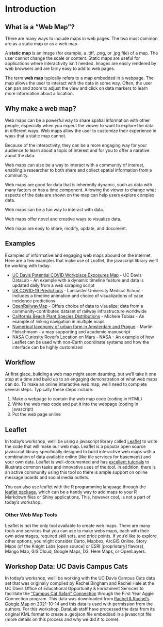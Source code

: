 # Introduction

## What is a "Web Map"?

There are many ways to include maps in web pages. The two most common are as a static map or as a web map.

A **static map** is an image (for example, a .tiff, .png, or .jpg file) of a map. The user cannot change the scale or content. Static maps are useful for applications where interactivity isn't needed. Images are easily rendered by web browsers and are fairly easy to add to web pages.

The term **web map** typically refers to a map embedded in a webpage. The map allows the user to interact with the data in some way. Often, the user can pan and zoom to adjust the view and click on data markers to learn more information about a location.


## Why make a web map?

Web maps can be a powerful way to share spatial information with other people, especially when you expect the viewer to want to explore the data in different ways. Web maps allow the user to customize their experience in ways that a static map cannot.

Because of the interactivity, they can be a more engaging way for your audience to learn about a topic of interest and for you to offer a narative about the data.

Web maps can also be a way to interact with a community of interest, enabling a researcher to both share and collect spatial information from a community.

Web maps are good for data that is inherently dynamic, such as data with many factors or has a time component. Allowing the viewer to change what aspects of the data are shown on the map can help users explore complex data.

Web maps can be a fun way to interact with data.

Web maps offer novel and creative ways to visualize data.

Web maps are easy to share, modify, update, and document.


## Examples
Examples of informative and engaging web maps abound on the internet. Here are a few examples that make use of Leaflet, the javascript library we'll be working with today:

* [UC Davis Potential COVID Workplace Exposures Map](https://datalab.ucdavis.edu/2021/09/23/unlocking-insights-from-public-data-a-case-study-with-covid-19-exposure-data/) - UC Davis DataLab - An example with a dynamic timeline feature and data is updated daily from a web scraping script
* [UK COVID-19 Predictions](https://chicas-covid19.gitlab.io/bayesstm/#) - Lancaster University Medical School - Includes a timeline animation and choice of visualizations of case incidence predictions
* [OpenRailwayMap](https://www.openrailwaymap.org/) - Offers choice of data to visualize; data from a community-contributed dataset of railway infrastructure worldwide
* [California Beach Plant Species Distributions](http://micheletobias.github.io/maps/DistributionsMap.html) - Michele Tobias - An example of linking navigation in multiple maps
* [Numerical taxonomy of urban form in Amsterdam and Prague](https://martinfleis.github.io/numerical-taxonomy-maps/) - Martin Fleischmann - a map supporting and academic manuscript
* [NASA Curiosity Rover's Location on Mars](https://mars.nasa.gov/maps/location/?mission=Curiosity) - NASA - An example of how Leaflet can be used with non-Earth coordinate systems and how the interface can be highly customized



## Workflow
At first glace, building a web map might seem daunting, but we'll take it one step at a time and build up to an engaging demonstration of what web maps can do.  To make an online interactive web map, we'll need to complete several steps. Typically these steps include:

1. Make a webpage to contain the web map code (coding in HTML)
2. Write the web map code and put it into the webpage (coding in javascript)
3. Put the web page online

## Leaflet

In today's workshop, we'll be using a javascript library called [Leaflet](https://leafletjs.com/index.html) to write the code that will make our web map.  Leaflet is a popular open source javascript library specifically designed to build interactive web maps with a combination of data available online (like tile services for basemaps) and your own data. Leaflet is well-documented and has [excellent tutorials](https://leafletjs.com/examples.html) to illustrate common tasks and innovative uses of the tool. In addition, there is an active community using this tool so there is ample support on online message boards and social media outlets.

You can also use leaflet with the R programming language through the [leaflet package](https://cran.r-project.org/web/packages/leaflet/index.html), which can be a handy way to add maps to your R Markdown files or Shiny applications. This, however cool, is not a part of today's workshop.

### Other Web Map Tools

Leaflet is not the only tool available to create web maps. There are many tools and services that you can use to make webs maps, each with their own advantages, required skill sets, and price points. If you'd like to explore other options, you might consider Carto, Mapbox, ArcGIS Online, Story Maps (of the Knight Labs [open source] or ESRI [proprietary] flavors), Mango Map, GIS Cloud, Google Maps, D3, Here Maps, or OpenLayers.

## Workshop Data: UC Davis Campus Cats
In today's workshop, we'll be working with the UC Davis Campus Cats data set that was originally compiled by Rachel Bingham and Rachel Hale at the UC Davis Office of Educational Opportunity & Enrichment Services to facilitate the ["Campus Cat Safari" Connection](https://opportunity.ucdavis.edu/programs/aggie-connect/connections/campus-cat-safari-exploring-ucd-cats-campus) through the First Year Aggie Connection program.  This data was downloaded from [Rachel & Rachel's Google Map](https://www.google.com/maps/d/u/0/viewer?mid=1xN5Nv6t2rfAef66_vObEX3HbxkAalvlx&ll=38.53781472959825%2C-121.76011159999999&z=15) on 2021-10-14 and this data is used with permission from the authors. For this workshop, DataLab staff have processed the data from its original KML format to create a .geojson file embedded in a javascript file (more details on this process and why we did it to come).
